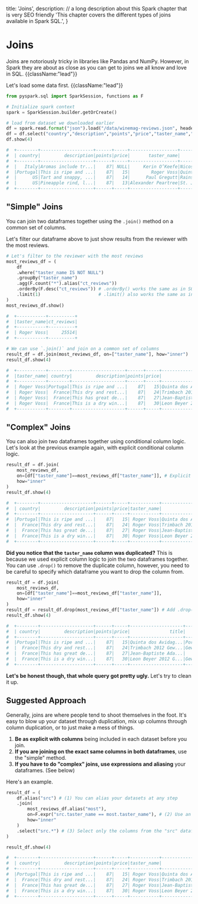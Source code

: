   title: 'Joins',
  description:
    // a long description about this Spark chapter that is very SEO friendly
    'This chapter covers the different types of joins available in Spark SQL.',
}

# Joins

Joins are notoriously tricky in libraries like Pandas and NumPy. However, in Spark they are about as close as you can get to joins we all know and love in SQL. {{className:"lead"}}

Let's load some data first. {{className:"lead"}}

```python {{title:"Python"}}
from pyspark.sql import SparkSession, functions as F

# Initialize spark context
spark = SparkSession.builder.getOrCreate()

# load from dataset we downloaded earlier
df = spark.read.format("json").load("/data/winemag-reviews.json", header=True)
df = df.select("country","description","points","price","taster_name","title","variety")
df.show(4)

#  +--------+--------------------+------+-----+------------------+--------------------+--------------+
#  | country|         description|points|price|       taster_name|               title|       variety|
#  +--------+--------------------+------+-----+------------------+--------------------+--------------+
#  |   Italy|Aromas include tr...|    87| NULL|     Kerin O’Keefe|Nicosia 2013 Vulk...|   White Blend|
#  |Portugal|This is ripe and ...|    87|   15|        Roger Voss|Quinta dos Avidag...|Portuguese Red|
#  |      US|Tart and snappy, ...|    87|   14|      Paul Gregutt|Rainstorm 2013 Pi...|    Pinot Gris|
#  |      US|Pineapple rind, l...|    87|   13|Alexander Peartree|St. Julian 2013 R...|      Riesling|
#  +--------+--------------------+------+-----+------------------+--------------------+--------------+
```

## "Simple" Joins

You can join two dataframes together using the `.join()` method on a common set of columns.

Let's filter our dataframe above to just show results from the reviewer with the most reviews.

```python {{title:"Python"}}
# Let's filter to the reviewer with the most reviews
most_reviews_df = (
    df
    .where("taster_name IS NOT NULL")
    .groupBy("taster_name")
    .agg(F.count("*").alias("ct_reviews"))
    .orderBy(F.desc("ct_reviews")) # .orderBy() works the same as in SQL
    .limit(1)                      # .limit() also works the same as in SQL
)
most_reviews_df.show()

#  +-----------+----------+
#  |taster_name|ct_reviews|
#  +-----------+----------+
#  | Roger Voss|     25514|
#  +-----------+----------+

# We can use `.join()` and join on a common set of columns
result_df = df.join(most_reviews_df, on=["taster_name"], how="inner")
result_df.show(4)

#  +-----------+--------+--------------------+------+-----+--------------------+--------------+----------+
#  |taster_name| country|         description|points|price|               title|       variety|ct_reviews|
#  +-----------+--------+--------------------+------+-----+--------------------+--------------+----------+
#  | Roger Voss|Portugal|This is ripe and ...|    87|   15|Quinta dos Avidag...|Portuguese Red|     25514|
#  | Roger Voss|  France|This dry and rest...|    87|   24|Trimbach 2012 Gew...|Gewürztraminer|     25514|
#  | Roger Voss|  France|This has great de...|    87|   27|Jean-Baptiste Ada...|    Pinot Gris|     25514|
#  | Roger Voss|  France|This is a dry win...|    87|   30|Leon Beyer 2012 G...|Gewürztraminer|     25514|
#  +-----------+--------+--------------------+------+-----+--------------------+--------------+----------+
```

## "Complex" Joins

You can also join two dataframes together using conditional column logic. Let's look at the previous example again, with explicit conditional column logic.

```python {{title:"Python"}}
result_df = df.join(
    most_reviews_df,
    on=[df["taster_name"]==most_reviews_df["taster_name"]], # Explicit column logic
    how="inner"
)
result_df.show(4)

#  +--------+--------------------+------+-----+-----------+--------------------+--------------+-----------+----------+
#  | country|         description|points|price|taster_name|               title|       variety|taster_name|ct_reviews|
#  +--------+--------------------+------+-----+-----------+--------------------+--------------+-----------+----------+
#  |Portugal|This is ripe and ...|    87|   15| Roger Voss|Quinta dos Avidag...|Portuguese Red| Roger Voss|     25514|
#  |  France|This dry and rest...|    87|   24| Roger Voss|Trimbach 2012 Gew...|Gewürztraminer| Roger Voss|     25514|
#  |  France|This has great de...|    87|   27| Roger Voss|Jean-Baptiste Ada...|    Pinot Gris| Roger Voss|     25514|
#  |  France|This is a dry win...|    87|   30| Roger Voss|Leon Beyer 2012 G...|Gewürztraminer| Roger Voss|     25514|
#  +--------+--------------------+------+-----+-----------+--------------------+--------------+-----------+----------+
```
**Did you notice that the `taster_name` column was duplicated?** This is because we used explicit column logic to join the two dataframes together. You can use `.drop()` to remove the duplicate column, however, you need to be careful to specify which dataframe you want to drop the column from.

```python {{title:"Python"}}
result_df = df.join(
    most_reviews_df,
    on=[df["taster_name"]==most_reviews_df["taster_name"]],
    how="inner"
)
result_df = result_df.drop(most_reviews_df["taster_name"]) # Add .drop() to remove duplicated column
result_df.show(4)

#  +--------+--------------------+------+-----+--------------------+--------------+-----------+----------+
#  | country|         description|points|price|               title|       variety|taster_name|ct_reviews|
#  +--------+--------------------+------+-----+--------------------+--------------+-----------+----------+
#  |Portugal|This is ripe and ...|    87|   15|Quinta dos Avidag...|Portuguese Red| Roger Voss|     25514|
#  |  France|This dry and rest...|    87|   24|Trimbach 2012 Gew...|Gewürztraminer| Roger Voss|     25514|
#  |  France|This has great de...|    87|   27|Jean-Baptiste Ada...|    Pinot Gris| Roger Voss|     25514|
#  |  France|This is a dry win...|    87|   30|Leon Beyer 2012 G...|Gewürztraminer| Roger Voss|     25514|
#  +--------+--------------------+------+-----+--------------------+--------------+-----------+----------+
```

**Let's be honest though, that whole query got pretty ugly.** Let's try to clean it up.

## Suggested Approach

Generally, joins are where people tend to shoot themselves in the foot. It's easy to blow up your dataset through duplication, mix up columns through column duplication, or to just make a mess of things.

1. **Be as explicit with columns** being included in each dataset before you join.
2. **If you are joining on the exact same columns in both dataframes**, use the "simple" method.
3. **If you have to do "complex" joins, use expressions and aliasing** your dataframes. (See below)

Here's an example.

```python {{title:"Python"}}
result_df = (
    df.alias("src") # (1) You can alias your datasets at any step
    .join(
        most_reviews_df.alias("most"),
        on=F.expr("src.taster_name == most.taster_name"), # (2) Use an expression to join your columns
        how="inner"
    )
    .select("src.*") # (3) Select only the columns from the "src" dataframe
)

result_df.show(4)

#  +--------+--------------------+------+-----+-----------+--------------------+--------------+
#  | country|         description|points|price|taster_name|               title|       variety|
#  +--------+--------------------+------+-----+-----------+--------------------+--------------+
#  |Portugal|This is ripe and ...|    87|   15| Roger Voss|Quinta dos Avidag...|Portuguese Red|
#  |  France|This dry and rest...|    87|   24| Roger Voss|Trimbach 2012 Gew...|Gewürztraminer|
#  |  France|This has great de...|    87|   27| Roger Voss|Jean-Baptiste Ada...|    Pinot Gris|
#  |  France|This is a dry win...|    87|   30| Roger Voss|Leon Beyer 2012 G...|Gewürztraminer|
#  +--------+--------------------+------+-----+-----------+--------------------+--------------+
```